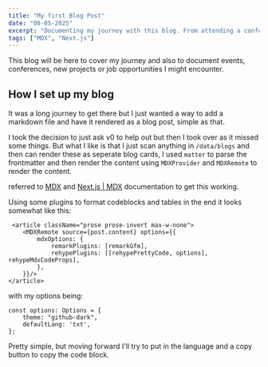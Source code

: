 ```yaml
---
title: "My first Blog Post"
date: "08-05-2025"
excerpt: "Documenting my journey with this blog. From attending a conference to learning new technologies, this blog will cover it all."
tags: ["MDX", "Next.js"]
---
```


This blog will be here to cover my journey and also to document events, conferences, new projects or job opportunities I might encounter.

## How I set up my blog

It was a long journey to get there but I just wanted a way to add a markdown file and have it rendered as a blog post, simple as that.

I took the decision to just ask v0 to help out but then I took over as it missed some things. But what I like is that I just scan anything in `/data/blogs` and then can render these as seperate blog cards,
I used `matter` to parse the frontmatter and then render the content using `MDXProvider` and `MDXRemote` to render the content.

referred to [MDX](https://mdxjs.com/docs/extending-mdx) and [Next.js | MDX](https://nextjs.org/docs/app/guides/mdx) documentation to get this working.

Using some plugins to format codeblocks and tables in the end it looks somewhat like this:
```tsx
 <article className="prose prose-invert max-w-none">
    <MDXRemote source={post.content} options={{
        mdxOptions: {
            remarkPlugins: [remarkGfm],
            rehypePlugins: [[rehypePrettyCode, options], rehypeMdxCodeProps],
        },
    }}/>
</article>
```

with my options being:
```tsx
const options: Options = {
    theme: "github-dark",
    defaultLang: 'txt',
};
```

Pretty simple, but moving forward I'll try to put in the language and a copy button to copy the code block.